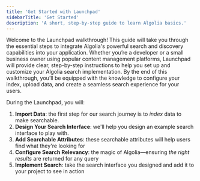 ```yaml
---
title: 'Get Started with Launchpad'
sidebarTitle: 'Get Started'
description: 'A short, step-by-step guide to learn Algolia basics.'
---
```


Welcome to the Launchpad walkthrough! This guide will take you through the essential steps to integrate Algolia's powerful search and discovery capabilities into your application. Whether you’re a developer or a small business owner using popular content management platforms, Launchpad will provide clear, step-by-step instructions to help you set up and customize your Algolia search implementation. By the end of this walkthrough, you’ll be equipped with the knowledge to configure your index, upload data, and create a seamless search experience for your users.

During the Launchpad, you will:

1. **Import Data**: the first step for our search journey is to _index_ data to make searchable.
2. **Design Your Search Interface**: we'll help you design an example search interface to play with.
3. **Add Searchable Attributes**: these searchable attributes will help users find what they're looking for
4. **Configure Search Relevancy**: the magic of Algolia—ensuring _the right results_ are returned for any query
5. **Implement Search**: take the search interface you designed and add it to your project to see in action